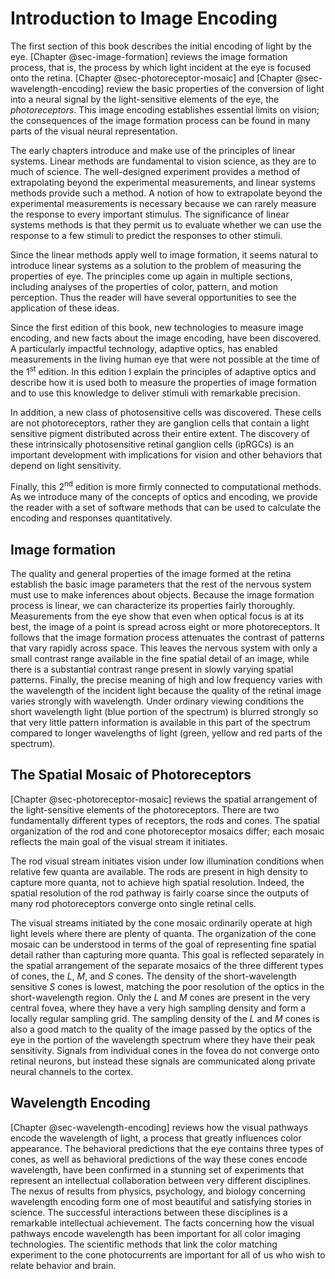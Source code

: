 # Introduction to Image Encoding {.unnumbered}

The first section of this book describes the initial encoding of light by the eye. [Chapter @sec-image-formation] reviews the image formation process, that is, the process by which light incident at the eye is focused onto the retina. [Chapter @sec-photoreceptor-mosaic] and [Chapter @sec-wavelength-encoding] review the basic properties of the conversion of light into a neural signal by the light-sensitive elements of the eye, the *photoreceptors*. This image encoding establishes essential limits on vision; the consequences of the image formation process can be found in many parts of the visual neural representation.

The early chapters introduce and make use of the principles of linear systems. Linear methods are fundamental to vision science, as they are to much of science. The well-designed experiment provides a method of extrapolating beyond the experimental measurements, and linear systems methods provide such a method. A notion of how to extrapolate beyond the experimental measurements is necessary because we can rarely measure the response to every important stimulus. The significance of linear systems methods is that they permit us to evaluate whether we can use the response to a few stimuli to predict the responses to other stimuli.

Since the linear methods apply well to image formation, it seems natural to introduce linear systems as a solution to the problem of measuring the properties of eye. The principles come up again in multiple sections, including analyses of the properties of color, pattern, and motion perception. Thus the reader will have several opportunities to see the application of these ideas.

Since the first edition of this book, new technologies to measure image encoding, and new facts about the image encoding, have been discovered. A particularly impactful technology, adaptive optics, has enabled measurements in the living human eye that were not possible at the time of the 1<sup>st</sup> edition. In this edition I explain the principles of adaptive optics and describe how it is used both to measure the properties of image formation and to use this knowledge to deliver stimuli with remarkable precision.

In addition, a new class of photosensitive cells was discovered. These cells are not photoreceptors, rather they are ganglion cells that contain a light sensitive pigment distributed across their entire extent. The discovery of these intrinsically photosensitive retinal ganglion cells (ipRGCs) is an important development with implications for vision and other behaviors that depend on light sensitivity.

Finally, this 2<sup>nd</sup> edition is more firmly connected to computational methods. As we introduce many of the concepts of optics and encoding, we provide the reader with a set of software methods that can be used to calculate the encoding and responses quantitatively.

## Image formation

The quality and general properties of the image formed at the retina establish the basic image parameters that the rest of the nervous system must use to make inferences about objects. Because the image formation process is linear, we can characterize its properties fairly thoroughly. Measurements from the eye show that even when optical focus is at its best, the image of a point is spread across eight or more photoreceptors. It follows that the image formation process attenuates the contrast of patterns that vary rapidly across space. This leaves the nervous system with only a small contrast range available in the fine spatial detail of an image, while there is a substantial contrast range present in slowly varying spatial patterns. Finally, the precise meaning of high and low frequency varies with the wavelength of the incident light because the quality of the retinal image varies strongly with wavelength. Under ordinary viewing conditions the short wavelength light (blue portion of the spectrum) is blurred strongly so that very little pattern information is available in this part of the spectrum compared to longer wavelengths of light (green, yellow and red parts of the spectrum).

## The Spatial Mosaic of Photoreceptors

[Chapter @sec-photoreceptor-mosaic] reviews the spatial arrangement of the light-sensitive elements of the photoreceptors. There are two fundamentally different types of receptors, the rods and cones. The spatial organization of the rod and cone photoreceptor mosaics differ; each mosaic reflects the main goal of the visual stream it initiates.

The rod visual stream initiates vision under low illumination conditions when relative few quanta are available. The rods are present in high density to capture more quanta, not to achieve high spatial resolution. Indeed, the spatial resolution of the rod pathway is fairly coarse since the outputs of many rod photoreceptors converge onto single retinal cells.

The visual streams initiated by the cone mosaic ordinarily operate at high light levels where there are plenty of quanta. The organization of the cone mosaic can be understood in terms of the goal of representing fine spatial detail rather than capturing more quanta. This goal is reflected separately in the spatial arrangement of the separate mosaics of the three different types of cones, the $L$, $M$, and $S$ cones. The density of the short-wavelength sensitive $S$ cones is lowest, matching the poor resolution of the optics in the short-wavelength region. Only the $L$ and $M$ cones are present in the very central fovea, where they have a very high sampling density and form a locally regular sampling grid. The sampling density of the $L$ and $M$ cones is also a good match to the quality of the image passed by the optics of the eye in the portion of the wavelength spectrum where they have their peak sensitivity. Signals from individual cones in the fovea do not converge onto retinal neurons, but instead these signals are communicated along private neural channels to the cortex.

## Wavelength Encoding

[Chapter @sec-wavelength-encoding] reviews how the visual pathways encode the wavelength of light, a process that greatly influences color appearance. The behavioral predictions that the eye contains three types of cones, as well as behavioral predictions of the way these cones encode wavelength, have been confirmed in a stunning set of experiments that represent an intellectual collaboration between very different disciplines. The nexus of results from physics, psychology, and biology concerning wavelength encoding form one of most beautiful and satisfying stories in science. The successful interactions between these disciplines is a remarkable intellectual achievement. The facts concerning how the visual pathways encode wavelength has been important for all color imaging technologies. The scientific methods that link the color matching experiment to the cone photocurrents are important for all of us who wish to relate behavior and brain.
